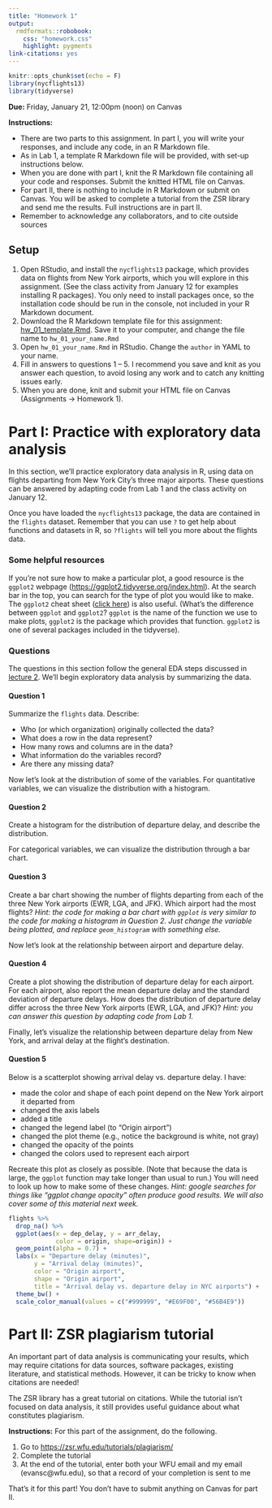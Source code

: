 ```yaml
---
title: "Homework 1"
output: 
  rmdformats::robobook:
    css: "homework.css"
    highlight: pygments
link-citations: yes
---
```


```r
knitr::opts_chunk$set(echo = F)
library(nycflights13)
library(tidyverse)
```

**Due:** Friday, January 21, 12:00pm (noon) on Canvas

**Instructions:** 

* There are two parts to this assignment. In part I, you will write your responses, and include any code, in an R Markdown file. 
* As in Lab 1, a template R Markdown file will be provided, with set-up instructions below.
* When you are done with part I, knit the R Markdown file containing all your code and responses. Submit the knitted HTML file on Canvas.
* For part II, there is nothing to include in R Markdown or submit on Canvas. You will be asked to complete a tutorial from the ZSR library and send me the results. Full instructions are in part II.
* Remember to acknowledge any collaborators, and to cite outside sources

## Setup

1. Open RStudio, and install the `nycflights13` package, which provides data on flights from New York airports, which you will explore in this assignment. (See the class activity from January 12 for examples installing R packages). You only need to install packages once, so the installation code should be run in the console, not included in your R Markdown document.
2. Download the R Markdown template file for this assignment: [hw_01_template.Rmd](https://sta112-s22.github.io/homework/hw_01_template.Rmd). Save it to your computer, and change the file name to `hw_01_your_name.Rmd`
3. Open `hw_01_your_name.Rmd` in RStudio. Change the `author` in YAML to your name.
4. Fill in answers to questions 1 -- 5. I recommend you save and knit as you answer each question, to avoid losing any work and to catch any knitting issues early.
5. When you are done, knit and submit your HTML file on Canvas (Assignments -> Homework 1).

# Part I: Practice with exploratory data analysis

In this section, we'll practice exploratory data analysis in R, using data on flights departing from New York City's three major airports. These questions can be answered by adapting code from Lab 1 and the class activity on January 12. 

Once you have loaded the `nycflights13` package, the data are contained in the `flights` dataset. Remember that you can use `?` to get help about functions and datasets in R, so `?flights` will tell you more about the flights data.

### Some helpful resources

If you're not sure how to make a particular plot, a good resource is the `ggplot2` webpage ([https://ggplot2.tidyverse.org/index.html](https://ggplot2.tidyverse.org/index.html)). At the search bar in the top, you can search for the type of plot you would like to make. The `ggplot2` cheat sheet ([click here](https://raw.githubusercontent.com/rstudio/cheatsheets/master/data-visualization.pdf)) is also useful. (What's the difference between `ggplot` and `ggplot2`? `ggplot` is the name of the function we use to make plots, `ggplot2` is the package which provides that function. `ggplot2` is one of several packages included in the tidyverse).

### Questions

The questions in this section follow the general EDA steps discussed in [lecture 2](https://sta112-s22.github.io/slides/lecture_2.html). We'll begin exploratory data analysis by summarizing the data. 

:::{.question}
#### Question 1

Summarize the `flights` data. Describe:

* Who (or which organization) originally collected the data?
* What does a row in the data represent?
* How many rows and columns are in the data?
* What information do the variables record?
* Are there any missing data?
:::

Now let's look at the distribution of some of the variables. For quantitative variables, we can visualize the distribution with a histogram. 

:::{.question}
#### Question 2

Create a histogram for the distribution of departure delay, and describe the distribution.
:::

For categorical variables, we can visualize the distribution through a bar chart.

:::{.question}
#### Question 3

Create a bar chart showing the number of flights departing from each of the three New York airports (EWR, LGA, and JFK). Which airport had the most flights? *Hint: the code for making a bar chart with `ggplot` is very similar to the code for making a histogram in Question 2. Just change the variable being plotted, and replace `geom_histogram` with something else.*
:::

Now let's look at the relationship between airport and departure delay.

:::{.question}
#### Question 4

Create a plot showing the distribution of departure delay for each airport. For each airport, also report the mean departure delay and the standard deviation of departure delays. How does the distribution of departure delay differ across the three New York airports (EWR, LGA, and JFK)? *Hint: you can answer this question by adapting code from Lab 1.*
:::

Finally, let's visualize the relationship between departure delay from New York, and arrival delay at the flight's destination. 

:::{.question}
#### Question 5

Below is a scatterplot showing arrival delay vs. departure delay. I have:

* made the color and shape of each point depend on the New York airport it departed from
* changed the axis labels
* added a title
* changed the legend label (to "Origin airport")
* changed the plot theme (e.g., notice the background is white, not gray)
* changed the opacity of the points
* changed the colors used to represent each airport

Recreate this plot as closely as possible. (Note that because the data is large, the `ggplot` function may take longer than usual to run.) You will need to look up how to make some of these changes. *Hint: google searches for things like "ggplot change opacity" often produce good results. We will also cover some of this material next week.*
:::

```r
flights %>%
  drop_na() %>%
  ggplot(aes(x = dep_delay, y = arr_delay, 
             color = origin, shape=origin)) +
  geom_point(alpha = 0.7) +
  labs(x = "Departure delay (minutes)", 
       y = "Arrival delay (minutes)",
       color = "Origin airport",
       shape = "Origin airport",
       title = "Arrival delay vs. departure delay in NYC airports") +
  theme_bw() +
  scale_color_manual(values = c("#999999", "#E69F00", "#56B4E9"))
```

# Part II: ZSR plagiarism tutorial

An important part of data analysis is communicating your results, which may require citations for data sources, software packages, existing literature, and statistical methods. However, it can be tricky to know when citations are needed!

The ZSR library has a great tutorial on citations. While the tutorial isn't focused on data analysis, it still provides useful guidance about what constitutes plagiarism. 

**Instructions:** For this part of the assignment, do the following.

1. Go to [https://zsr.wfu.edu/tutorials/plagiarism/](https://zsr.wfu.edu/tutorials/plagiarism/)
2. Complete the tutorial
3. At the end of the tutorial, enter both your WFU email and my email (evansc@wfu.edu), so that a record of your completion is sent to me

That's it for this part! You don't have to submit anything on Canvas for part II.